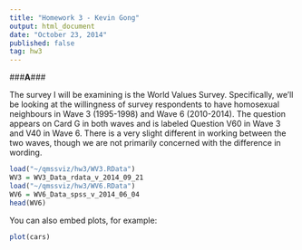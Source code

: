 ```yaml
---
title: "Homework 3 - Kevin Gong"
output: html_document
date: "October 23, 2014"
published: false
tag: hw3
---
```


###**A**###

The survey I will be examining is the World Values Survey. Specifically, we'll be looking at the willingness of survey respondents to have homosexual neighbours in Wave 3 (1995-1998) and Wave 6 (2010-2014). The question appears on Card G in both waves and is labeled Question V60 in Wave 3 and V40 in Wave 6. There is a very slight different in working between the two waves, though we are not primarily concerned with the difference in wording.




```r
load("~/qmssviz/hw3/WV3.RData")
WV3 = WV3_Data_rdata_v_2014_09_21
load("~/qmssviz/hw3/WV6.RData")
WV6 = WV6_Data_spss_v_2014_06_04
head(WV6)
```

You can also embed plots, for example:

```r
plot(cars)
```

